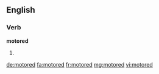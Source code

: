 ==English==

===Verb===
'''motored'''

# {{past of|motor}}

[[de:motored]]
[[fa:motored]]
[[fr:motored]]
[[mg:motored]]
[[vi:motored]]